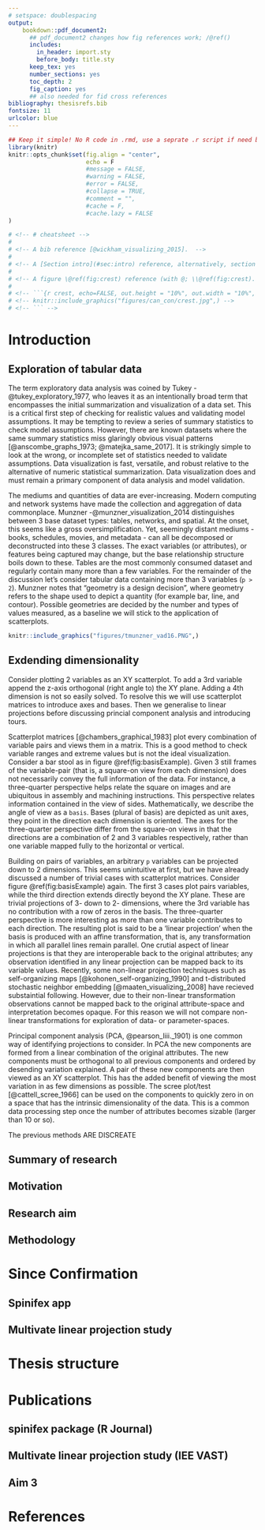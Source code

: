 ```yaml
---
# setspace: doublespacing
output: 
    bookdown::pdf_document2:
      ## pdf_document2 changes how fig references work; /@ref()
      includes:
        in_header: import.sty
        before_body: title.sty
      keep_tex: yes
      number_sections: yes
      toc_depth: 2
      fig_caption: yes
      ## also needed for fid cross references
bibliography: thesisrefs.bib
fontsize: 11
urlcolor: blue
---
```


```r
## Keep it simple! No R code in .rmd, use a seprate .r script if need be.
library(knitr) 
knitr::opts_chunk$set(fig.align = "center",
                      echo = F 
                      #message = FALSE,
                      #warning = FALSE,
                      #error = FALSE,
                      #collapse = TRUE,
                      #comment = "",
                      #cache = F, 
                      #cache.lazy = FALSE
)

# <!-- # cheatsheet -->
# 
# <!-- A bib reference [@wickham_visualizing_2015].  -->
# 
# <!-- A [Section intro](#sec:intro) reference, alternatively, section \ref{sec:intro} (with no @; \\ref{sec:intro}).  -->
# 
# <!-- A figure \@ref(fig:crest) reference (with @; \\@ref(fig:crest).  -->
# 
# <!-- ```{r crest, echo=FALSE, out.height = "10%", out.width = "10%", fig.cap = "A caption for crest figure"} -->
# <!-- knitr::include_graphics("figures/can_con/crest.jpg",) -->
# <!-- ``` -->
```

# Introduction {#sec:intro}

## Exploration of tabular data

<!-- When EDA; need visuals -->
The term exploratory data analysis was coined by Tukey -@tukey_exploratory_1977, who leaves it as an intentionally broad term that encompasses the initial summarization and visualization of a data set. This is a critical first step of checking for realistic values and validating model assumptions. It may be tempting to review a series of summary statistics to check model assumptions. However, there are known datasets where the same summary statistics miss glaringly obvious visual patterns [@anscombe_graphs_1973; @matejka_same_2017]. It is strikingly simple to look at the wrong, or incomplete set of statistics needed to validate assumptions. Data visualization is fast, versatile, and robust relative to the alternative of numeric statistical summarization. Data visualization does and must remain a primary component of data analysis and model validation.

<!-- Humans perceive more information from data visualizations than numeric reprsentations[CITATION NEEDED]. Because there are inherent dangers to relying on statistics alone, this requirement for looking at visuals necessitates *human-in-the-loop* analysis, defined as any model that requires human interaction [@karwowski_international_2006]. -->

<!-- data is diverse, which data (T Munzner image)-->
The mediums and quantities of data are ever-increasing. Modern computing and network systems have made the collection and aggregation of data commonplace. Munzner -@munzner_visualization_2014 distinguishes between 3 base dataset types: tables, networks, and spatial. At the onset, this seems like a gross oversimplification. Yet, seemingly distant mediums - books, schedules, movies, and metadata - can all be decomposed or deconstructed into these 3 classes. The exact variables (or attributes), or features being captured may change, but the base relationship structure boils down to these. Tables are the most commonly consumed dataset and regularly contain many more than a few variables. For the remainder of the discussion let's consider tabular data containing more than 3 variables (`p > 2`). Munzner notes that "geometry is a design decision", where geometry refers to the shape used to depict a quantity (for example bar, line, and contour). Possible geometries are decided by the number and types of values measured, as a baseline we will stick to the application of scatterplots.


```r
knitr::include_graphics("figures/tmunzner_vad16.PNG",)
```

## Exdending dimensionality

<!-- Adding plotting dimensions -->
Consider plotting 2 variables as an XY scatterplot. To add a 3rd variable append the z-axis orthogonal (right angle to) the XY plane. Adding a 4th dimension is not so easily solved. To resolve this we will use scatterplot matrices to introduce axes and bases. Then we generalise to linear projections before discussing princial component analysis and introducing tours.

<!-- explaining axes and bases -->
Scatterplot matrices [@chambers_graphical_1983] plot every combination of variable pairs and views them in a matrix. This is a good method to check variable ranges and extreme values but is not the ideal visualization. Consider a bar stool as in figure \@ref(fig:basisExample). Given 3 still frames of the variable-pair (that is, a square-on view from each dimension) does not necessarily convey the full information of the data. For instance, a three-quarter perspective helps relate the square on images and are ubiquitous in assembly and machining instructions. This perspective relates information contained in the view of sides. Mathematically, we describe the angle of view as a `basis`. Bases (plural of basis) are depicted as unit axes, they point in the direction each dimension is oriented. The axes for the three-quarter perspective differ from the square-on views in that the directions are a combination of 2 and 3 variables respectively, rather than one variable mapped fully to the horizontal or vertical.

<!-- ```{r basisExample, echo=FALSE, out.width = "100%", fig.cap = "Illustrate the relation between bases, axes, and projection of the data"} -->
<!-- knitr::include_graphics("figures/PLOT_FROM_stool_basis.r.PNG",) -->
<!-- ``` -->

<!-- intro into linear projections -->
Building on pairs of variables, an arbitrary `p` variables can be projected down to 2 dimensions. This seems unintuitive at first, but we have already discussed a number of trivial cases with scatterplot matrices. Consider figure \@ref(fig:basisExample) again. The first 3 cases plot pairs variables, while the third direction extends directly beyond the XY plane. These are trivial projections of 3- down to 2- dimensions, where the 3rd variable has no contribution with a row of zeros in the basis. The three-quarter perspective is more interesting as more than one variable contributes to each direction. The resulting plot is said to be a 'linear projection' when the basis is produced with an affine transformation, that is, any transformation in which all parallel lines remain parallel. One crutial aspect of linear projections is that they are interoperable back to the original attributes; any observation identified in any linear projection can be mapped back to its variable values. Recently, some non-linear projection techniques such as
self-organizing maps [@kohonen_self-organizing_1990] and t-distributed stochastic neighbor embedding [@maaten_visualizing_2008] have recieved substaintial following. However, due to their non-linear transformation observations cannot be mapped back to the original attribute-space and interpretation becomes opaque. For this reason we will not compare non-linear transformations for exploration of data- or parameter-spaces.

<!-- PCA gives one projection -->
Principal component analysis (PCA, @pearson_liii._1901) is one common way of identifying projections to consider. In PCA the new components are formed from a linear combination of the original attributes. The new components must be orthogonal to all previous components and ordered by desending variation explained. A pair of these new components are then viewed as an XY scatterplot. This has the added benefit of viewing the most variation in as few dimensions as possible. The scree plot/test [@cattell_scree_1966] can be used on the components to quickly zero in on a space that has the intrinsic dimensionality of the data. This is a common data processing step once the number of attributes becomes sizable (larger than 10 or so).

<!-- LDA + PDA? basis -->

<!-- Grand Tour -->
The previous methods ARE DISCREATE



## Summary of research



## Motivation

<!-- Motivation supporting research -->

## Research aim

## Methodology



# Since Confirmation

## Spinifex app

## Multivate linear projection study



# Thesis structure



# Publications

## spinifex package (R Journal)

## Multivate linear projection study (IEE VAST)

## Aim 3



# References 